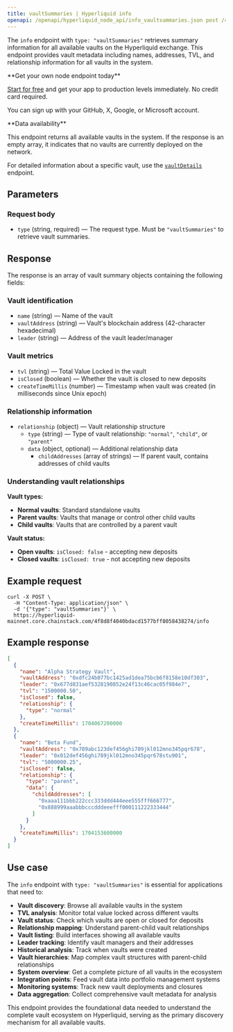 ```yaml
---
title: vaultSummaries | Hyperliquid info
openapi: /openapi/hyperliquid_node_api/info_vaultsummaries.json post /4f8d8f4040bdacd1577bff8058438274/info
---
```


The `info` endpoint with `type: "vaultSummaries"` retrieves summary information for all available vaults on the Hyperliquid exchange. This endpoint provides vault metadata including names, addresses, TVL, and relationship information for all vaults in the system.

<Check>
**Get your own node endpoint today**

[Start for free](https://console.chainstack.com/) and get your app to production levels immediately. No credit card required.

You can sign up with your GitHub, X, Google, or Microsoft account.
</Check>

<Note>
**Data availability**

This endpoint returns all available vaults in the system. If the response is an empty array, it indicates that no vaults are currently deployed on the network.

For detailed information about a specific vault, use the [`vaultDetails`](/reference/hyperliquid-info-vault-details) endpoint.
</Note>

## Parameters

### Request body

* `type` (string, required) — The request type. Must be `"vaultSummaries"` to retrieve vault summaries.

## Response

The response is an array of vault summary objects containing the following fields:

### Vault identification

* `name` (string) — Name of the vault
* `vaultAddress` (string) — Vault's blockchain address (42-character hexadecimal)
* `leader` (string) — Address of the vault leader/manager

### Vault metrics

* `tvl` (string) — Total Value Locked in the vault
* `isClosed` (boolean) — Whether the vault is closed to new deposits
* `createTimeMillis` (number) — Timestamp when vault was created (in milliseconds since Unix epoch)

### Relationship information

* `relationship` (object) — Vault relationship structure
  * `type` (string) — Type of vault relationship: `"normal"`, `"child"`, or `"parent"`
  * `data` (object, optional) — Additional relationship data
    * `childAddresses` (array of strings) — If parent vault, contains addresses of child vaults

### Understanding vault relationships

**Vault types:**
- **Normal vaults**: Standard standalone vaults
- **Parent vaults**: Vaults that manage or control other child vaults
- **Child vaults**: Vaults that are controlled by a parent vault

**Vault status:**
- **Open vaults**: `isClosed: false` - accepting new deposits
- **Closed vaults**: `isClosed: true` - not accepting new deposits

## Example request

```shell Shell
curl -X POST \
  -H "Content-Type: application/json" \
  -d '{"type": "vaultSummaries"}' \
  https://hyperliquid-mainnet.core.chainstack.com/4f8d8f4040bdacd1577bff8058438274/info
```

## Example response

```json
[
  {
    "name": "Alpha Strategy Vault",
    "vaultAddress": "0xdfc24b077bc1425ad1dea75bcb6f8158e10df303",
    "leader": "0x677d831aef5328190852e24f13c46cac05f984e7",
    "tvl": "1500000.50",
    "isClosed": false,
    "relationship": {
      "type": "normal"
    },
    "createTimeMillis": 1704067200000
  },
  {
    "name": "Beta Fund",
    "vaultAddress": "0x789abc123def456ghi789jkl012mno345pqr678",
    "leader": "0x012def456ghi789jkl012mno345pqr678stu901",
    "tvl": "5000000.25",
    "isClosed": false,
    "relationship": {
      "type": "parent",
      "data": {
        "childAddresses": [
          "0xaaa111bbb222ccc333ddd444eee555fff666777",
          "0x888999aaabbbcccdddeeefff000111222333444"
        ]
      }
    },
    "createTimeMillis": 1704153600000
  }
]
```

## Use case

The `info` endpoint with `type: "vaultSummaries"` is essential for applications that need to:

* **Vault discovery**: Browse all available vaults in the system
* **TVL analysis**: Monitor total value locked across different vaults
* **Vault status**: Check which vaults are open or closed for deposits
* **Relationship mapping**: Understand parent-child vault relationships
* **Vault listing**: Build interfaces showing all available vaults
* **Leader tracking**: Identify vault managers and their addresses
* **Historical analysis**: Track when vaults were created
* **Vault hierarchies**: Map complex vault structures with parent-child relationships
* **System overview**: Get a complete picture of all vaults in the ecosystem
* **Integration points**: Feed vault data into portfolio management systems
* **Monitoring systems**: Track new vault deployments and closures
* **Data aggregation**: Collect comprehensive vault metadata for analysis

This endpoint provides the foundational data needed to understand the complete vault ecosystem on Hyperliquid, serving as the primary discovery mechanism for all available vaults.
